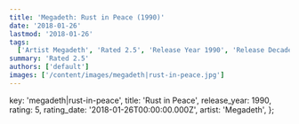 ```yaml
---
title: 'Megadeth: Rust in Peace (1990)'
date: '2018-01-26'
lastmod: '2018-01-26'
tags:
  ['Artist Megadeth', 'Rated 2.5', 'Release Year 1990', 'Release Decade 1990']
summary: 'Rated 2.5'
authors: ['default']
images: ['/content/images/megadeth|rust-in-peace.jpg']
---
```


  key: 'megadeth|rust-in-peace',
  title: 'Rust in Peace',
  release_year: 1990,
  rating: 5,
  rating_date: '2018-01-26T00:00:00.000Z',
  artist: 'Megadeth',
};

<MusicRating data={data} />
